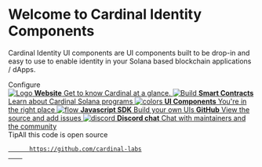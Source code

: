 
<Meta title="Components/Introduction" />

<style>{`
  .subheading {
    --mediumdark: '#999999';
    font-weight: 900;
    font-size: 13px;
    color: #999;
    letter-spacing: 6px;
    line-height: 24px;
    text-transform: uppercase;
    margin-bottom: 12px;
    margin-top: 40px;
  }

  .link-list {
    display: grid;
    grid-template-columns: 1fr;
    grid-template-rows: 1fr 1fr;
    row-gap: 10px;
  }

  @media (min-width: 620px) {
    .link-list {
      row-gap: 20px;
      column-gap: 20px;
      grid-template-columns: 1fr 1fr;
    }
  }

  @media all and (-ms-high-contrast:none) {
  .link-list {
      display: -ms-grid;
      -ms-grid-columns: 1fr 1fr;
      -ms-grid-rows: 1fr 1fr;
    }
  }

  .link-item {
    display: block;
    padding: 20px 30px 20px 15px;
    border: 1px solid #00000010;
    border-radius: 5px;
    transition: background 150ms ease-out, border 150ms ease-out, transform 150ms ease-out;
    color: #333333;
    display: flex;
    align-items: flex-start;
  }

  .link-item:hover {
    border-color: #1EA7FD50;
    transform: translate3d(0, -3px, 0);
    box-shadow: rgba(0, 0, 0, 0.08) 0 3px 10px 0;
  }

  .link-item:active {
    border-color: #1EA7FD;
    transform: translate3d(0, 0, 0);
  }

  .link-item strong {
    font-weight: 700;
    display: block;
    margin-bottom: 2px;
  }
  
  .link-item img, svg {
    height: 40px;
    width: 40px;
    margin-right: 15px;
    flex: none;
  }

  .link-item span {
    font-size: 14px;
    line-height: 20px;
  }

  .tip {
    display: inline-block;
    border-radius: 1em;
    font-size: 11px;
    line-height: 12px;
    font-weight: 700;
    background: #E7FDD8;
    color: #66BF3C;
    padding: 4px 12px;
    margin-right: 10px;
    vertical-align: top;
  }

  .tip-wrapper {
    font-size: 13px;
    line-height: 20px;
    margin-top: 40px;
    margin-bottom: 40px;
  }

  .tip-wrapper code {
    font-size: 12px;
    display: inline-block;
  }

  
`}</style>

# Welcome to Cardinal Identity Components

Cardinal Identity UI components are UI components built to be drop-in and easy to use to enable identity in your Solana based blockchain applications / dApps.

<div className="subheading">Configure</div>

<div className="link-list">
  <a className="link-item" href="https://cardinal.so" target="_blank">
    <img src={Logo} alt="Logo" />
    <span>
      <strong>Website</strong>
      Get to know Cardinal at a glance.
    </span>
  </a>
  <a
    className="link-item"
    href="https://github.com/cardinal-labs/cardinal-namespaces"
    target="_blank"
  >
    <img src={Solana} alt="Build" />
    <span>
      <strong>Smart Contracts</strong>
      Learn about Cardinal Solana programs
    </span>
  </a>
  <a className="link-item" href="/" target="_blank">
    <img src={Colors} alt="colors" />
    <span>
      <strong>UI Components</strong>
      You're in the right place
    </span>
  </a>
  <a
    className="link-item"
    href="https://cardinal-labs.github.io/cardinal-namespaces/"
    target="_blank"
  >
    <img src={Flow} alt="flow" />
    <span>
      <strong>Javascript SDK</strong>
      Build your own UIs
    </span>
  </a>
  <a
    className="link-item"
    href="https://github.com/cardinal-labs/cardinal-namespaces"
    target="_blank"
  >
    <AiOutlineGithub />
    <span>
      <strong>GitHub</strong>
      View the source and add issues
    </span>
  </a>
  <a className="link-item" href="https://discord.gg/byq6uNTugq" target="_blank">
    <img src={discord} alt="discord" />
    <span>
      <strong>Discord chat</strong>
      Chat with maintainers and the community
    </span>
  </a>
</div>

<div className="tip-wrapper">
  <span className="tip">Tip</span>All this code is open source
  <code>
    <a href="https://github.com/cardinal-labs">
      https://github.com/cardinal-labs
    </a>
  </code>
</div>
